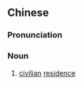 ==Chinese==
{{zh-forms}}

===Pronunciation===
{{zh-pron
|m=mínjū
|cat=n
}}

===Noun===
{{zh-noun}}

# [[civilian]] [[residence]]